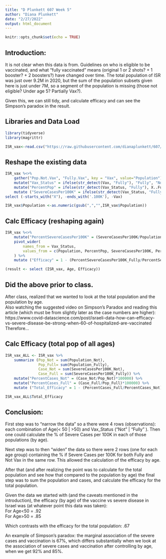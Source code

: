 ```yaml
---
title: "D Plunkett 607 Week 5"
author: "Diana Plunkett"
date: "2/27/2022"
output: html_document
---
```


```r
knitr::opts_chunk$set(echo = TRUE)
```

## Introduction:

It is not clear when this data is from.   Guidelines on who is eligible to be vaccinated, and what "fully vaccinated" means (original 1 or 2 shots?  + 1 booster?  + 2 boosters?) have changed over time.  The total population of ISR was just over 9.2M in 2020, but the sum of the population subsets given here is just under 7M, so a segment of the population is missing (those not eligible?  Under age 5?  Partially Vax?).    

Given this, we can still tidy, and calculate efficacy and can see the Simpson's paradox in the result.  

## Libraries and Data Load

```r
library(tidyverse)
library(magrittr)

ISR_vax<-read.csv("https://raw.githubusercontent.com/dianaplunkett/607/main/israeli_vaccination_data_analysis_start.csv")
```

## Reshape the existing data

```r
ISR_vax %<>% 
    gather("Pop.Not.Vax", "Fully.Vax", key = "Vax", value="Population")%>%
    mutate("Vax_Status" = ifelse(str_detect(Vax, "Fully"), "Fully", "Not")) %>%
    mutate("PercentPop" = ifelse(str_detect(Vax_Status, "Fully"), X..Fully.vax, X..Pop.not.Vax)) %>%
    mutate ("SevereCasesPer100K" = ifelse(str_detect(Vax_Status, "Fully"), Fully.Vax..Severe.Cases.per.100K, Not.Vax..Severe.Cases.per.100K)) %>%
select (-starts_with("X"), -ends_with('.100K'), -Vax)

ISR_vax$Population <-as.numeric(gsub(",","",ISR_vax$Population))


```

## Calc Efficacy (reshaping again)

```r
ISR_vax %<>%
    mutate("PercentSevereCasesPer100K" = (SevereCasesPer100K/Population)*100000) %>%
    pivot_wider(
        names_from = Vax_Status,
        values_from = c(Population, PercentPop, SevereCasesPer100K, PercentSevereCasesPer100K)
    ) %>%
    mutate ("Efficacy" = 1 - (PercentSevereCasesPer100K_Fully/PercentSevereCasesPer100K_Not))

(result <- select (ISR_vax, Age, Efficacy))
```

## Did the above prior to class.  
After class, realized that we wanted to look at the total population and the population by age.  
Also watching the suggested video on Simpson's Paradox and reading this article (which must be from slightly later as the case numbers are higher):    
https://www.covid-datascience.com/post/israeli-data-how-can-efficacy-vs-severe-disease-be-strong-when-60-of-hospitalized-are-vaccinated    
Therefore...

## Calc Efficacy (total pop of all ages)
```r
ISR_vax_ALL <- ISR_vax %>%
    summarize (Pop_Not = sum(Population_Not), 
               Pop_Full= sum(Population_Fully),
               Case_Not = sum(SevereCasesPer100K_Not),
               Case_Full = sum(SevereCasesPer100K_Fully)) %>%
    mutate("PercentCases_Not" = (Case_Not/Pop_Not)*100000) %>%
    mutate("PercentCases_Full" = (Case_Full/Pop_Full)*100000) %>%
    mutate ("Total_Efficacy" = 1 - (PercentCases_Full/PercentCases_Not))

ISR_vax_ALL$Total_Efficacy    
```

## Conclusion: 
First step was to "narrow the data" so a there were 4 rows (observations): each  combination of Age(< 50 | >50) and Vax_Status ("Not" | "Fully" ).  Then one could calculate the % of Severe Cases per 100K in each of those populations (by age).    

Next step was to then "widen" the data so there were 2 rows (one for each age group) containing the % if Severe Cases per 100K for both Fully and Not Vax in the same row.  This allowed the calculation of the efficacy by age.

After that (and after realizing the point was to calculate for the total population and see how that compared to the population by age) the final step was to sum the population and cases, and calculate the efficacy for the total population.  
     
Given the data we started with (and the caveats mentioned in the introduction), the efficacy (by age) of the vaccine vs severe disease in Israel was (at whatever point this data was taken):     
        For Age<50      =   .92    
        For Age>50      =   .85

Which contrasts with the efficacy for the total population:
        .67
        
An example of Simpson's paradox: the marginal association of the severe cases and vaccination is 67%, which differs substantially when we look at the association of severe cases and vaccination after controlling by age, when we get 92% and 85%.  
        

